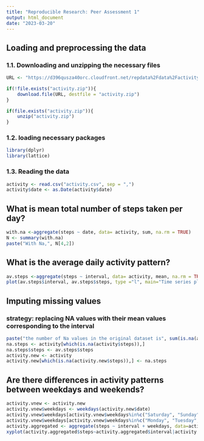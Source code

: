```yaml
---
title: "Reproducible Research: Peer Assessment 1"
output: html_document
date: "2023-03-20"
---
```



## Loading and preprocessing the data
### 1.1. Downloading and unzipping the necessary files
```r
URL <- "https://d396qusza40orc.cloudfront.net/repdata%2Fdata%2Factivity.zip"

if(!file.exists("activity.zip")){
    download.file(URL, destfile = "activity.zip")
}

if(file.exists("activity.zip")){
    unzip("activity.zip")
}
```
### 1.2. loading necessary packages
```r
library(dplyr)
library(lattice)
```
### 1.3. Reading the data
```r
activity <- read.csv("activity.csv", sep = ",")
activity$date <- as.Date(activity$date)
```


## What is mean total number of steps taken per day?

```r
with.na <-aggregate(steps ~ date, data= activity, sum, na.rm = TRUE)
N <- summary(with.na)
paste("With Na,", N[4,2])
```

## What is the average daily activity pattern?

```r
av.steps <-aggregate(steps ~ interval, data= activity, mean, na.rm = TRUE)
plot(av.steps$interval, av.steps$steps, type ="l", main="Time series plot of the average daily activity pattern", col="red", lwd=2)
```

## Imputing missing values

### strategy: replacing NA values with their mean values corresponding to the interval
```r
paste("the number of Na values in the original dataset is", sum(is.na(activity)))
na.steps <- activity[which(is.na(activity$steps)),]
na.steps$steps <- av.steps$steps
activity.new <- activity
activity.new[which(is.na(activity.new$steps)),] <- na.steps
```

## Are there differences in activity patterns between weekdays and weekends?

```r
activity.vnew <- activity.new
activity.vnew$weekdays <- weekdays(activity.new$date)
activity.vnew$weekdays[activity.vnew$weekdays%in%c("Saturday", "Sunday")] <- "weekend"
activity.vnew$weekdays[activity.vnew$weekdays%in%c("Monday", "Tuesday","Wednesday","Friday", "Thursday")] <- "weekday"
activity.aggregated <- aggregate(steps ~ interval + weekdays, data=activity.vnew, mean)
xyplot(activity.aggregated$steps~activity.aggregated$interval|activity.aggregated$weekdays, layout=c(1,2), type="l", main= "Average Number of Steps Taken across weekdays and weekends)",xlab = "Interval", ylab = "steps")
```